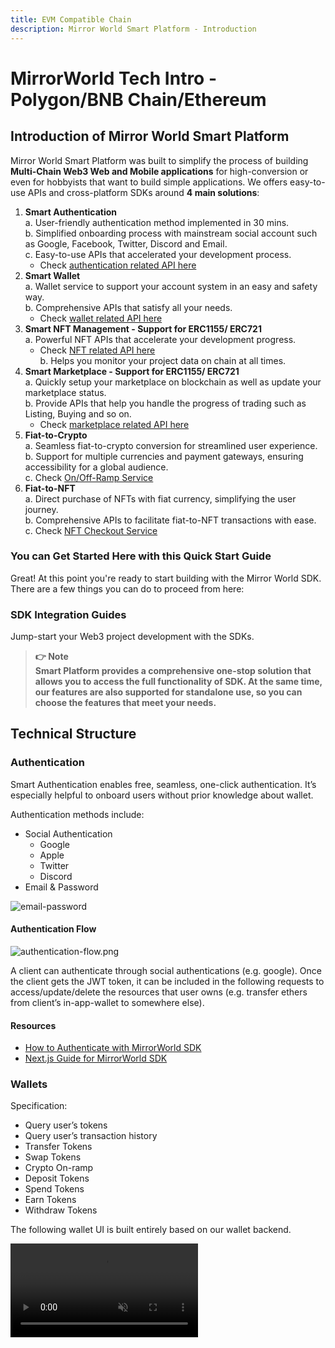 ```yaml
---
title: EVM Compatible Chain
description: Mirror World Smart Platform - Introduction
---
```


# MirrorWorld Tech Intro - Polygon/BNB Chain/Ethereum

## Introduction of Mirror World Smart Platform

Mirror World Smart Platform was built to simplify the process of building **Multi-Chain Web3 Web and Mobile applications** for high-conversion or even for hobbyists that want to build simple applications. We offers easy-to-use APIs and cross-platform SDKs around **4 main solutions**:

1. **Smart Authentication**  
    a. User-friendly authentication method implemented in 30 mins.  
    b. Simplified onboarding process with mainstream social account such as Google, Facebook, Twitter, Discord and Email.  
    c. Easy-to-use APIs that accelerated your development process.  
    - Check [authentication related API here](https://developer.mirrorworld.fun/#a5a69960-6b37-43ed-8a3d-ecb8fd997d58)  
2. **Smart Wallet**  
    a. Wallet service to support your account system in an easy and safety way.  
    b. Comprehensive APIs that satisfy all your needs.  
    - Check [wallet related API here](https://developer.mirrorworld.fun/#dcebd602-692a-41cc-84ee-aa21a7ea86a8)  
3. **Smart NFT Management - Support for ERC1155/ ERC721**    
    a. Powerful NFT APIs that accelerate your development progress.  
    - Check [NFT related API here](https://developer.mirrorworld.fun/#f2063286-d21c-4c80-b4e9-5918c2b62ec8)  
    b. Helps you monitor your project data on chain at all times.  
4. **Smart Marketplace - Support for ERC1155/ ERC721**  
    a. Quickly setup your marketplace on blockchain as well as update your marketplace status.  
    b. Provide APIs that help you handle the progress of trading such as Listing, Buying and so on.  
    - Check [marketplace related API here](https://developer.mirrorworld.fun/#79b13299-5921-406d-81cb-0f54df2a9430)  
5. **Fiat-to-Crypto**  
    a. Seamless fiat-to-crypto conversion for streamlined user experience.  
    b. Support for multiple currencies and payment gateways, ensuring accessibility for a global audience.  
    c. Check [On/Off-Ramp Service](https://mirrorworldfun.notion.site/On-Off-Ramp-Service-dabb7bebbc674a10ade6cdeef0c4416e) 
6. **Fiat-to-NFT**  
    a. Direct purchase of NFTs with fiat currency, simplifying the user journey.  
    b. Comprehensive APIs to facilitate fiat-to-NFT transactions with ease.  
    c. Check [NFT Checkout Service ](https://www.notion.so/NFT-Checkout-Service-39a60f7366564f578998baf9d5de7397)  

### You can Get Started Here with this Quick Start Guide

<CodeSnippet id="introduction/first-call.mdx" />

Great! At this point you're ready to start building with the Mirror World SDK. There are a few things you can do to proceed from here:

### SDK Integration Guides
Jump-start your Web3 project development with the SDKs.
<IntegrationCardsMinimal />

> **👉 **Note**<br />
Smart Platform provides a comprehensive one-stop solution that allows you to access the full functionality of SDK. At the same time, our features are also supported for standalone use, so you can choose the features that meet your needs.**

## Technical Structure

### Authentication

Smart Authentication enables free, seamless, one-click authentication. It’s especially helpful to onboard users without prior knowledge about wallet.

Authentication methods include:

- Social Authentication
    - Google
    - Apple
    - Twitter
    - Discord
- Email & Password

![email-password](/docs/images/techintro/email-password.png)

#### Authentication Flow

![authentication-flow.png](/docs/images/techintro/authentication-flow.png)

A client can authenticate through social authentications (e.g. google). Once the client gets the JWT token, it can be included in the following requests to access/update/delete the resources that user owns (e.g. transfer ethers from client’s in-app-wallet to somewhere else).

#### Resources

- [How to Authenticate with MirrorWorld SDK](https://mirrorworld.fun/docs/guides/authentication-with-mirror-world-sdk)
- [Next.js Guide for MirrorWorld SDK](https://mirrorworld.fun/docs/guides/next-js-guide-mirrorworld-sdk)

### Wallets

Specification:

- Query user’s tokens
- Query user’s transaction history
- Transfer Tokens
- Swap Tokens
- Crypto On-ramp
- Deposit Tokens
- Spend Tokens
- Earn Tokens
- Withdraw Tokens

The following wallet UI is built entirely based on our wallet backend.

<video src="/docs/images/techintro/wallet-demo2-1.mp4" autoPlay={true} muted={true} preload="auto" loop={true} />

#### Key Generation

Once a new user is authenticated through our SDK, we automatically create a wallet for that user. The private key is encrypted and securely stored in our cloud infrastructure.

![key-generation](/docs/images/techintro/key-generation.png)

#### How to Keep Your Key Secure

- The user's private key never leaves our cloud infrastructure.

The key generation, encryption, decryption, and storage are all happening in the cloud. The overall process is never exposed to the external.

- The user's key is encrypted by the third-part KMS(Key Management System).

We don't store the plain-text private key. Instead, only the encrypted key is stored in our backend. The encryption is done by a trustable third-party KMS provider with strict access control policies to protect the data encryption data. Moreover, the encryption key never leaves the KMS.

#### Resources

- [Polygon Wallet Javascript API reference](https://mirrorworld.fun/docs/api-reference/js#polygonwallet--api-reference)

### On-Ramp

We provide two types of on-ramp services: crypto on-ramp and NFT checkout. Both products provide a way to allow user purchase crypto or NFT using their credit card.

Both on-ramp services are designed to be a stand-alone services. It means that the developer can use them without using our wallet or marketplace product. The only thing the developer needs to do is put the project’s api-key in the request header.

#### Crypto On-ramp

For now, we are using Moonpay as our on-ramp provider. It handles the KYC and payment for us.

#### NFT Checkout

![NFTcheckout](/docs/images/techintro/NFTcheckout.png)

Notes:

- The client needs provide their ERC721/1155 contract. Before the contract is deployed, airdrop() should grant us with enough permission to mint nft to desired address.

### Marketplace

Specification:

- Asset minting
    - Create ERC721/1155 Collection
    - Mint NFTs into collection
- Marketplace
    - Create Seaport Marketplace instance
    - List NFTs
    - Buy NFTs
    - Cancel listing
    - Update Listing
- Query NFTs
    - By Owner
    - By Creators
    - By Update Authorities
- Query NFT Transaction History

#### Deploying your Marketplace Instance

Behind the scenes, Mirror World uses the widely supported [Seaport Protocol](https://github.com/ProjectOpenSea/seaport) to orchestrate marketplace listings and transactions.

Seaport is a marketplace protocol for safely and efficiently buying and selling NFTs. Each listing contains an arbitrary number of items that the offerer is willing to give (the "offer") along with an arbitrary number of items that must be received along with their respective receivers (the "consideration").

![consideration](/docs/images/techintro/consideration.png)

#### Resources

**NFT collection & NFTs**

- [Create an ERC721/ ERC1155 NFT with Mirror World Smart Platform](https://mirrorworld.fun/docs/guides/how-to-create-evm-nft-collection)
- [Minting ERC721/ ERC1155 NFT to NFT collection](https://mirrorworld.fun/docs/guides/how-to-mint-evm-nfts)

**Marketplace**

- [Create an NFT marketplace for your ERC721/ ERC1155 collection](https://mirrorworld.fun/docs/guides/how-to-create-evm-nft-marketplace)

## Developer Onboarding

### Developer Guide

<aside>
👉 Our team will help you setup your project and testing environment on our dashboard. You can easily found the all keys on dashboard to manage your project.

</aside>

#### Developer Dashboard
[Preview Link](https://app.mirrorworld.fun/auth/login)

1. **Interacting with the Mirror World Smart Platform**

    There are two ways to interact with the Mirror World API cluster:

    - **Official Client SDKs** - Beginner-friendly, recommended, cross-platform.
        - [JavaScript](https://mirrorworld.fun/docs/api-reference/js/Configuration)
        - Android
        - Unity, iOS and Rust for Polygon coming soon
    - **HTTP API** - Advanced, For complex operations.
        - If you're more comfortable with using HTTP API via the `[fetch](https://developer.mozilla.org/en-US/docs/Web/API/fetch)`  API or with an HTTP API client like [Postman](https://www.postman.com/), you can also use the Mirror World Smart Platform's HTTP API Interface. This is most suitable for performing scripting tasks like batch minting NFTs, or if you are consuming the API on the back end.

        **Check HTTP APIs here:** [https://developer.mirrorworld.fun/](https://developer.mirrorworld.fun/)

#### SDK Integration Guides

Currently, Mirror World launches on Java

1. JavaScript
**Check this integration doc:** [https://mirrorworld.fun/docs/api-reference/js/Configuration](https://mirrorworld.fun/docs/api-reference/js/Configuration)
2. Android
Document will be updated on 04/2023

#### Developer Authentication

Developers can authenticate themselves on the Mirror World API by using their developer **Secret Access Key.** This is a sensitive credential that can bypass action approval for assets in the developers' wallet. This is useful for debugging and performing batch requests with your wallet address or interacting with the API on a back end service.You can get the Secret Access Key on the **Account Settings menu** on the developer dashboard.

The usage for the Secret Access Key is similar to that for the user's auth token as shown below. This request queries the developer's user information. The return type can be found in **[Http API Reference.](https://developer.mirrorworld.fun/#3df5eef0-b278-419a-a8ef-c7286c2e6419)**

<aside>
👉 Whereas this is useful for debugging and testing, it is advised not to paste this credential in a location that is compromised.

</aside>

#### Troubleshooting Errors

All errors returned from the Mirror World API cluster are documented here on the [API Error Reference Page](https://mirrorworld.fun/docs/further-reading/api-error-reference).